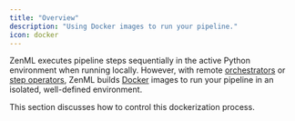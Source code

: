 ```yaml
---
title: "Overview"
description: "Using Docker images to run your pipeline."
icon: docker
---
```


ZenML executes pipeline steps sequentially in the active Python environment when running locally. However, with remote [orchestrators](/versions/0.66.0/user-guide/production-guide/cloud-orchestration) or [step operators](/versions/0.66.0/stack-components/step-operators), ZenML builds [Docker](https://www.docker.com/) images to run your pipeline in an isolated, well-defined environment.

This section discusses how to control this dockerization process.
